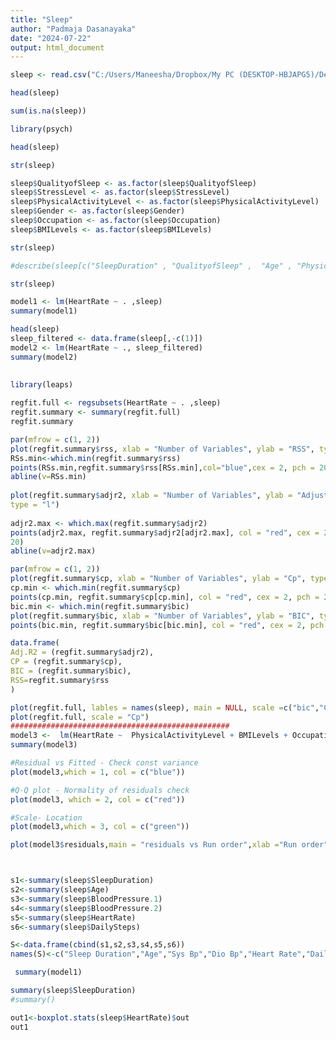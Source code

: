 ---
title: "Sleep"
author: "Padmaja Dasanayaka"
date: "2024-07-22"
output: html_document
---

```{r}
sleep <- read.csv("C:/Users/Maneesha/Dropbox/My PC (DESKTOP-HBJAPG5)/Desktop/3rd year 1st semester/Statistical Modeling/sleep/sleep_data.csv")

head(sleep)

sum(is.na(sleep))

library(psych)

head(sleep)

str(sleep)

sleep$QualityofSleep <- as.factor(sleep$QualityofSleep)
sleep$StressLevel <- as.factor(sleep$StressLevel)
sleep$PhysicalActivityLevel <- as.factor(sleep$PhysicalActivityLevel)
sleep$Gender <- as.factor(sleep$Gender)
sleep$Occupation <- as.factor(sleep$Occupation)
sleep$BMILevels <- as.factor(sleep$BMILevels)

str(sleep)

#describe(sleep[c("SleepDuration" , "QualityofSleep" ,	"Age" ,	"PhysicalActivityLevel" ,	"StressLevel"	, "BloodPressure 1"	, "BloodPressure 2" ,	"HeartRate"	, "DailySteps"	, "BMILevels" ,	"Occupation" ,	"Gender")])

str(sleep)

model1 <- lm(HeartRate ~ . ,sleep)
summary(model1)

head(sleep)
sleep_filtered <- data.frame(sleep[,-c(1)])
model2 <- lm(HeartRate ~ ., sleep_filtered)
summary(model2)
             
  
library(leaps)

regfit.full <- regsubsets(HeartRate ~ . ,sleep)
regfit.summary <- summary(regfit.full)
regfit.summary

par(mfrow = c(1, 2)) 
plot(regfit.summary$rss, xlab = "Number of Variables", ylab = "RSS", type = "l") 
RSs.min<-which.min(regfit.summary$rss) 
points(RSs.min,regfit.summary$rss[RSs.min],col="blue",cex = 2, pch = 20) 
abline(v=RSs.min) 
 
plot(regfit.summary$adjr2, xlab = "Number of Variables", ylab = "Adjusted RSq", 
type = "l") 
 
adjr2.max <- which.max(regfit.summary$adjr2) 
points(adjr2.max, regfit.summary$adjr2[adjr2.max], col = "red", cex = 2, pch = 
20) 
abline(v=adjr2.max) 

par(mfrow = c(1, 2)) 
plot(regfit.summary$cp, xlab = "Number of Variables", ylab = "Cp", type = "l") 
cp.min <- which.min(regfit.summary$cp) 
points(cp.min, regfit.summary$cp[cp.min], col = "red", cex = 2, pch = 20) 
bic.min <- which.min(regfit.summary$bic) 
plot(regfit.summary$bic, xlab = "Number of Variables", ylab = "BIC", type = "l") 
points(bic.min, regfit.summary$bic[bic.min], col = "red", cex = 2, pch = 20)

data.frame( 
Adj.R2 = (regfit.summary$adjr2), 
CP = (regfit.summary$cp), 
BIC = (regfit.summary$bic), 
RSS=regfit.summary$rss 
) 

plot(regfit.full, lables = names(sleep), main = NULL, scale =c("bic","Cp","adjr2","r2"),col = gray(seq(0, 0.9, length=10)))
plot(regfit.full, scale = "Cp")
#################################################
model3 <-  lm(HeartRate ~  PhysicalActivityLevel + BMILevels + Occupation , data = sleep)
summary(model3)

#Residual vs Fitted - Check const variance
plot(model3,which = 1, col = c("blue"))

#Q-Q plot - Normality of residuals check
plot(model3, which = 2, col = c("red"))

#Scale- Location
plot(model3,which = 3, col = c("green"))

plot(model3$residuals,main = "residuals vs Run order",xlab ="Run order")



s1<-summary(sleep$SleepDuration)
s2<-summary(sleep$Age)
s3<-summary(sleep$BloodPressure.1)
s4<-summary(sleep$BloodPressure.2)
s5<-summary(sleep$HeartRate)
s6<-summary(sleep$DailySteps)

S<-data.frame(cbind(s1,s2,s3,s4,s5,s6))
names(S)<-c("Sleep Duration","Age","Sys Bp","Dio Bp","Heart Rate","Daily Steps")


```


```{r}
 summary(model1)

summary(sleep$SleepDuration)
#summary()

out1<-boxplot.stats(sleep$HeartRate)$out
out1


```

